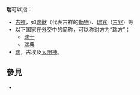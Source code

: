 '''瑞'''可以指：

*[[吉祥|吉祥]]，如[[瑞獸|瑞獸]]（代表吉祥的[[動物|動物]]）、[[瑞兆|瑞兆]]（[[吉兆|吉兆]]）等
*以下国家在[[外交|外交]]中的简称，可以称对方为“瑞方”：
**[[瑞士|瑞士]]
**[[瑞典|瑞典]]
*[[拉|瑞]]，古埃及[[太阳神|太阳神]]。

== 參見 ==
* {{Lookfrom}}

{{disambig|R|Cat=一字消歧义}}